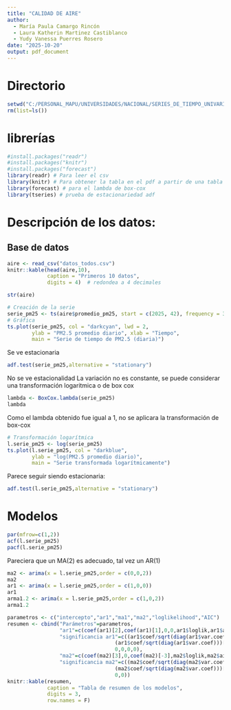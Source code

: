 ```yaml
---
title: "CALIDAD DE AIRE"
author:
  - María Paula Camargo Rincón
  - Laura Katherin Martinez Castiblanco
  - Yudy Vanessa Puerres Rosero
date: "2025-10-20"
output: pdf_document
---
```

# Directorio 
```r
setwd("C:/PERSONAL_MAPU/UNIVERSIDADES/NACIONAL/SERIES_DE_TIEMPO_UNIVARIADAS/TRABAJO")
rm(list=ls())
```


# librerías
```r
#install.packages("readr")
#install.packages("knitr")
#install.packages("forecast")
library(readr) # Para leer el csv
library(knitr) # Para obtener la tabla en el pdf a partir de una tabla en r
library(forecast) # para el lambda de box-cox
library(tseries) # prueba de estacionariedad adf

```

# Descripción de los datos:

## Base de datos
```r
aire <- read_csv("datos_todos.csv")
knitr::kable(head(aire,10),
             caption = "Primeros 10 datos",
             digits = 4)  # redondea a 4 decimales
```
```r
str(aire)
```

```r
# Creación de la serie
serie_pm25 <- ts(aire$promedio_pm25, start = c(2025, 42), frequency = 365)
# Gráfica
ts.plot(serie_pm25, col = "darkcyan", lwd = 2,
        ylab = "PM2.5 promedio diario", xlab = "Tiempo",
        main = "Serie de tiempo de PM2.5 (diaria)")

```
Se ve estacionaria
```r
adf.test(serie_pm25,alternative = "stationary")
```
No se ve estacionalidad
La variación no es constante, se puede considerar una transformación logaritmica o de box cox
```r
lambda <- BoxCox.lambda(serie_pm25)
lambda

```
Como el lambda obtenido fue igual a 1, no se aplicara la transformación de box-cox
```r
# Transformación logarítmica
l.serie_pm25 <- log(serie_pm25)
ts.plot(l.serie_pm25, col = "darkblue",
        ylab = "log(PM2.5 promedio diario)",
        main = "Serie transformada logarítmicamente")

```

Parece seguir siendo estacionaria:

```r
adf.test(l.serie_pm25,alternative = "stationary")
```

# Modelos

```r
par(mfrow=c(1,2))
acf(l.serie_pm25)
pacf(l.serie_pm25)
```
Pareciera que un MA(2) es adecuado, tal vez un AR(1)
```r
ma2 <- arima(x = l.serie_pm25,order = c(0,0,2))
ma2
ar1 <- arima(x = l.serie_pm25,order = c(1,0,0))
ar1
arma1.2 <- arima(x = l.serie_pm25,order = c(1,0,2))
arma1.2
```

```r
parametros <- c("intercepto","ar1","ma1","ma2","loglikelihood","AIC")
resumen <- cbind("Parámetros"=parametros,
                 "ar1"=c(coef(ar1)[2],coef(ar1)[1],0,0,ar1$loglik,ar1$aic),
                 "significancia ar1"=c((ar1$coef/sqrt(diag(ar1$var.coef)))[2],
                                   (ar1$coef/sqrt(diag(ar1$var.coef)))[1],
                                   0,0,0,0),
                 "ma2"=c(coef(ma2)[3],0,coef(ma2)[-3],ma2$loglik,ma2$aic),
                 "significancia ma2"=c((ma2$coef/sqrt(diag(ma2$var.coef)))[3],0,
                                   (ma2$coef/sqrt(diag(ma2$var.coef)))[-3],
                                   0,0))
knitr::kable(resumen,
             caption = "Tabla de resumen de los modelos",
             digits = 3,
             row.names = F)
```